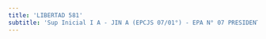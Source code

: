 ```yaml
---
title: 'LIBERTAD 581'
subtitle: 'Sup Inicial I A - JIN A (EPCJS 07/01°) - EPA N° 07 PRESIDENTE ROCA - EPC N° 07 PRESIDENTE ROCA'
---
```



